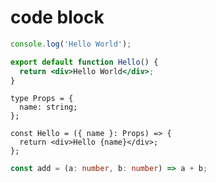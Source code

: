 # code block

```js title="hello.js"
console.log('Hello World');
```

```jsx title="hello.jsx"
export default function Hello() {
  return <div>Hello World</div>;
}
```

```tsx title="hello.tsx"
type Props = {
  name: string;
};

const Hello = ({ name }: Props) => {
  return <div>Hello {name}</div>;
};
```

```ts title="hello.ts"
const add = (a: number, b: number) => a + b;
```
